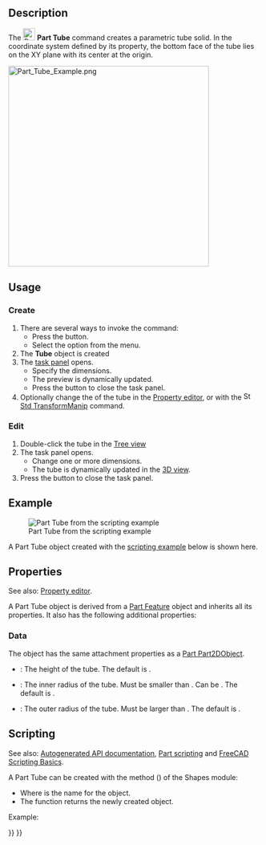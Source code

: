 <languages/>
<translate>

<!--T:1-->
{{Docnav
|[[Part_Torus|Torus]]
|[[Part_Primitives|Primitives]]
|[[Part_Workbench|Part]]
|IconL=Part_Torus.svg
|IconR=Part_Primitives.svg
|IconC=Workbench_Part.svg
}}

<!--T:2-->
{{GuiCommand
|Name=Part Tube
|MenuLocation=Part → Primitives → Create tube
|Workbenches=[[Part_Workbench|Part]]
|Version=0.19
|SeeAlso=[[Part_Primitives|Part Primitives]]
}}

==Description== <!--T:3-->

<!--T:4-->
The [[Image:Part_Tube.svg|24px]] '''Part Tube''' command creates a parametric tube solid. In the coordinate system defined by its {{PropertyData|Placement}} property, the bottom face of the tube lies on the XY plane with its center at the origin.

</translate>
[[Image:Part_Tube_Example.png|400px]]
<translate>

==Usage== <!--T:6-->

=== Create === <!--T:15-->

<!--T:7-->
# There are several ways to invoke the command:
#* Press the {{Button|[[Image:Part_Tube.svg|16px]] [[Part_Tube|Create tube]]}} button.
#* Select the {{MenuCommand|Part → Primitives → [[Image:Part_Tube.svg|16px]] Create tube}} option from the menu.
# The '''Tube''' object is created
# The {{MenuCommand|Tube}} [[Task_panel|task panel]] opens.
#* Specify the dimensions.
#* The preview is dynamically updated.
#* Press the {{Button|OK}} button to close the task panel.
# Optionally change the {{PropertyData|Placement}} of the tube in the [[Property_editor|Property editor]], or with the [[Image:Std_TransformManip.svg|16px]] [[Std_TransformManip|Std TransformManip]] command.

=== Edit === <!--T:16-->

<!--T:17-->
# Double-click the tube in the [[Tree_view|Tree view]]
# The {{MenuCommand|Tube}} task panel opens.
#* Change one or more dimensions.
#* The tube is dynamically updated in the [[3D_view|3D view]].
# Press the {{Button|OK}} button to close the task panel.

== Example == <!--T:18-->

<!--T:19-->
[[Image:Part_Tube_Scripting_Example.png|thumb|Part Tube from the scripting example]]

<!--T:20-->
A Part Tube object created with the [[#Scripting|scripting example]] below is shown here.

==Properties== <!--T:9-->

<!--T:21-->
See also: [[Property_editor|Property editor]].

<!--T:22-->
A Part Tube object is derived from a [[Part_Feature|Part Feature]] object and inherits all its properties. It also has the following additional properties:

=== Data === <!--T:23-->

<!--T:24-->
{{TitleProperty|Attachment}}

<!--T:25-->
The object has the same attachment properties as a [[Part_Part2DObject#Data|Part Part2DObject]].

<!--T:26-->
{{TitleProperty|Tube}}

<!--T:10-->
* {{PropertyData|Height|Length}}: The height of the tube. The default is {{Value|10mm}}.
* {{PropertyData|Inner Radius|Length}}: The inner radius of the tube. Must be smaller than {{PropertyData|Outer Radius}}. Can be {{Value|0}}. The default is {{Value|2mm}}.
* {{PropertyData|Outer Radius|Length}}: The outer radius of the tube. Must be larger than {{PropertyData|Inner Radius}}. The default is {{Value|5mm}}.

== Scripting == <!--T:12-->

<!--T:27-->
See also: [https://freecad.github.io/SourceDoc/ Autogenerated API documentation], [[Part_scripting|Part scripting]] and [[FreeCAD_Scripting_Basics|FreeCAD Scripting Basics]].

<!--T:13-->
A Part Tube can be created with the {{Incode|addTube()}} method ({{Version|0.20}}) of the Shapes module:

</translate>
{{Code|code=
tube = Shapes.addTube(FreeCAD.ActiveDocument, "myTube")
}}
<translate>

<!--T:14-->
* Where {{Incode|"myTube"}} is the name for the object.
* The function returns the newly created object.

<!--T:28-->
Example:

</translate>
{{Code|code=
import FreeCAD as App
from BasicShapes import Shapes

doc = App.activeDocument()

tube = Shapes.addTube(FreeCAD.ActiveDocument, "myTube")
tube.Height = 20
tube.InnerRadius = 2
tube.OuterRadius = 3
tube.Placement = App.Placement(App.Vector(2, 4, 5), App.Rotation(60, 60, 30))

doc.recompute()
}}
<translate>


<!--T:11-->
{{Docnav
|[[Part_Torus|Torus]]
|[[Part_Primitives|Primitives]]
|[[Part_Workbench|Part]]
|IconL=Part_Torus.svg
|IconR=Part_Primitives.svg
|IconC=Workbench_Part.svg
}}

</translate>
{{Part_Tools_navi{{#translation:}}}}
{{Userdocnavi{{#translation:}}}}